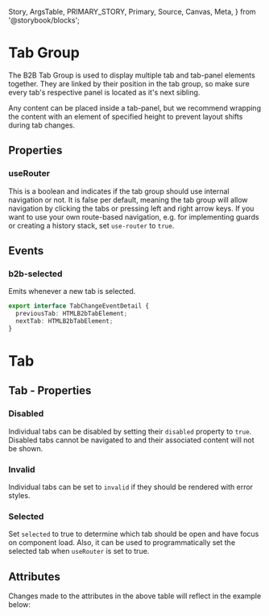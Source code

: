   Story,
  ArgsTable,
  PRIMARY_STORY,
  Primary,
  Source,
  Canvas,
  Meta,
} from '@storybook/blocks';


<Meta of={TabGroupStories} />

# Tab Group

<Canvas columns={3} withSource="open" withToolbar={false}>
  <Story id="components-interaction-tab-group--story-010-all-tabs" />
</Canvas>

The B2B Tab Group is used to display multiple tab and tab-panel elements together.
They are linked by their position in the tab group, so make sure every tab's respective
panel is located as it's next sibling.

Any content can be placed inside a tab-panel, but we recommend wrapping the content
with an element of specified height to prevent layout shifts during tab changes.

## Properties

### useRouter

This is a boolean and indicates if the tab group should use internal navigation or not.
It is false per default, meaning the tab group will allow navigation by clicking the tabs or
pressing left and right arrow keys. If you want to use your own route-based navigation, e.g. for
implementing guards or creating a history stack, set `use-router` to `true`.

## Events

### b2b-selected

Emits whenever a new tab is selected.

```typescript
export interface TabChangeEventDetail {
  previousTab: HTMLB2bTabElement;
  nextTab: HTMLB2bTabElement;
}
```

# Tab

## Tab - Properties

### Disabled

Individual tabs can be disabled by setting their `disabled` property to `true`.
Disabled tabs cannot be navigated to and their associated content will not be shown.

### Invalid

Individual tabs can be set to `invalid` if they should be rendered with error styles.

### Selected

Set `selected` to true to determine which tab should be open and have focus on component load. Also, it can be used to
programmatically set the selected tab when `useRouter` is set to true.

## Attributes

<ArgsTable story={PRIMARY_STORY} />
Changes made to the attributes in the above table will reflect in the example below:
<Primary />
